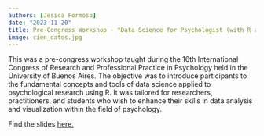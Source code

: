 ```yaml
---
authors: [Jesica Formoso]
date: "2023-11-20"
title: Pre-Congress Workshop - "Data Science for Psychologist (with R and RStudio)"
image: cien_datos.jpg
---
```


This was a pre-congress workshop taught during the 16th International Congress of Research and Professional Practice in Psychology held in the University of Buenos Aires. The objective was to introduce participants to the fundamental concepts and tools of data science applied to psychological research using R. It was tailored for researchers, practitioners, and students who wish to enhance their skills in data analysis and visualization within the field of psychology.

Find the slides [here.](https://docs.google.com/presentation/d/1MrY5u30DEXbpqI1c9M7dBNantMRjfSJhXsdYu0HfbiI/edit?usp=sharing)
